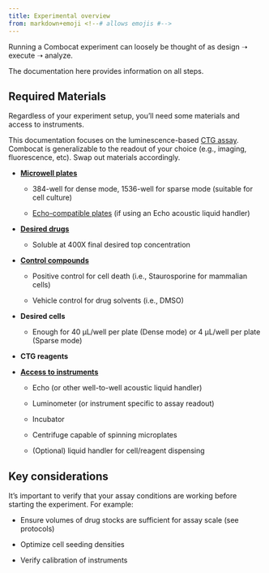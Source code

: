 ```yaml
---
title: Experimental overview
from: markdown+emoji <!--# allows emojis #-->
---
```


Running a Combocat experiment can loosely be thought of as design ➝ execute ➝ analyze.

The documentation here provides information on all steps.

## Required Materials

Regardless of your experiment setup, you'll need some materials and access to instruments.

::: {.callout-note}
This documentation focuses on the luminescence-based [CTG assay](https://www.promega.com/-/media/files/resources/protocols/technical-bulletins/0/celltiter-glo-luminescent-cell-viability-assay-protocol.pdf?rev=30e8ec640fdd4866b207e28c0cbc497c&sc_lang=en). \
Combocat is generalizable to the readout of your choice (e.g., imaging, fluorescence, etc). Swap out materials accordingly.
:::

-   [**Microwell plates**]{.underline}

    -   384-well for dense mode, 1536-well for sparse mode (suitable for cell culture)

    -   [Echo-compatible plates](https://www.mybeckman.co/supplies/echo-qualified-supplies/acoustic-liquid-handler-microplates/001-14555) (if using an Echo acoustic liquid handler)

-   [**Desired drugs**]{.underline}

    -   Soluble at 400X final desired top concentration

-   [**Control compounds**]{.underline}

    -   Positive control for cell death (i.e., Staurosporine for mammalian cells)

    -   Vehicle control for drug solvents (i.e., DMSO)

-   **Desired cells**

    -   Enough for 40 µL/well per plate (Dense mode) or 4 µL/well per plate (Sparse mode)

-   **CTG reagents**

-   [**Access to instruments**]{.underline}

    -   Echo (or other well-to-well acoustic liquid handler)

    -   Luminometer (or instrument specific to assay readout)

    -   Incubator

    -   Centrifuge capable of spinning microplates

    -   (Optional) liquid handler for cell/reagent dispensing

## Key considerations

It's important to verify that your assay conditions are working before starting the experiment. For example:

-   Ensure volumes of drug stocks are sufficient for assay scale (see protocols)

-   Optimize cell seeding densities

-   Verify calibration of instruments
